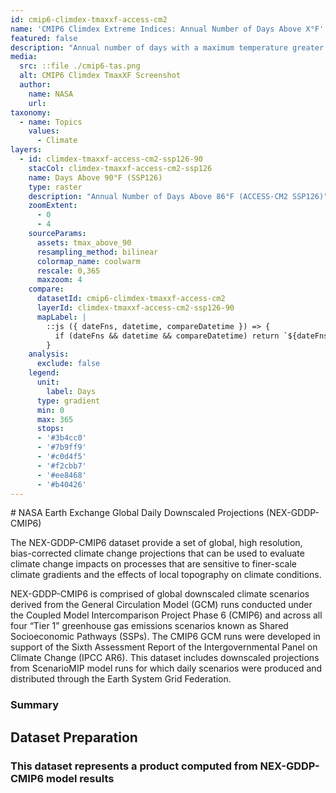 ```yaml
---
id: cmip6-climdex-tmaxxf-access-cm2
name: 'CMIP6 Climdex Extreme Indices: Annual Number of Days Above X°F'
featured: false
description: "Annual number of days with a maximum temperature greater than X°F computed from the NASA Earth Exchange Global Daily Downscaled Projections (NEX-GDDP-CMIP6) Project (Model ACCESS-CM2)."
media:
  src: ::file ./cmip6-tas.png
  alt: CMIP6 Climdex TmaxXF Screenshot
  author:
    name: NASA
    url: 
taxonomy:
  - name: Topics
    values:
      - Climate
layers:
  - id: climdex-tmaxxf-access-cm2-ssp126-90
    stacCol: climdex-tmaxxf-access-cm2-ssp126
    name: Days Above 90°F (SSP126)
    type: raster
    description: "Annual Number of Days Above 86°F (ACCESS-CM2 SSP126)"
    zoomExtent:
      - 0
      - 4
    sourceParams:
      assets: tmax_above_90
      resampling_method: bilinear
      colormap_name: coolwarm
      rescale: 0,365
      maxzoom: 4
    compare:
      datasetId: cmip6-climdex-tmaxxf-access-cm2
      layerId: climdex-tmaxxf-access-cm2-ssp126-90
      mapLabel: |
        ::js ({ dateFns, datetime, compareDatetime }) => {
          if (dateFns && datetime && compareDatetime) return `${dateFns.format(datetime, 'yyyy')} VS ${dateFns.format(compareDatetime, 'yyyy')}`;
        }      
    analysis:
      exclude: false
    legend:
      unit: 
        label: Days
      type: gradient
      min: 0
      max: 365
      stops:
      - '#3b4cc0'
      - '#7b9ff9'
      - '#c0d4f5'
      - '#f2cbb7'
      - '#ee8468'
      - '#b40426'
---
```


<Block>
<Prose>
# NASA Earth Exchange Global Daily Downscaled Projections (NEX-GDDP-CMIP6)

The NEX-GDDP-CMIP6 dataset provide a set of global, high resolution, bias-corrected climate change projections that can be used to evaluate climate change impacts on processes that are sensitive to finer-scale climate gradients and the effects of local topography on climate conditions.

NEX-GDDP-CMIP6 is comprised of global downscaled climate scenarios derived from the General Circulation Model (GCM) runs conducted under the Coupled Model Intercomparison Project Phase 6 (CMIP6) and across all four “Tier 1” greenhouse gas emissions scenarios known as Shared Socioeconomic Pathways (SSPs). The CMIP6 GCM runs were developed in support of the Sixth Assessment Report of the Intergovernmental Panel on Climate Change (IPCC AR6). This dataset includes downscaled projections from ScenarioMIP model runs for which daily scenarios were produced and distributed through the Earth System Grid Federation. 

### Summary


## Dataset Preparation

### This dataset represents a product computed from NEX-GDDP-CMIP6 model results



</Prose>
</Block>
